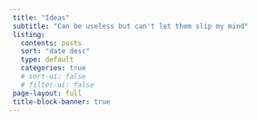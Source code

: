 ```yaml
---
 title: "Ideas"
 subtitle: "Can be useless but can't let them slip my mind"
 listing:
   contents: posts
   sort: "date desc"
   type: default
   categories: true
   # sort-ui: false
   # filter-ui: false
 page-layout: full
 title-block-banner: true
---
```

